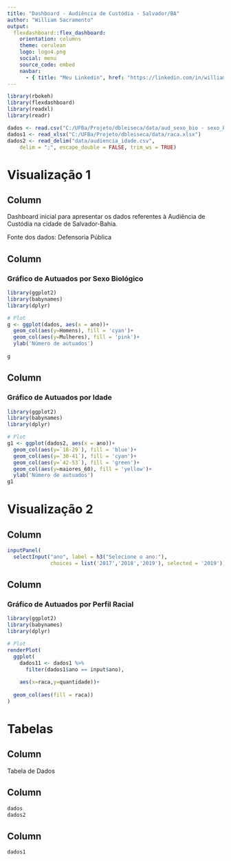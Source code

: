 ```yaml
---
title: "Dashboard - Audiência de Custódia - Salvador/BA"
author: "William Sacramento"
output: 
  flexdashboard::flex_dashboard:
    orientation: columns
    theme: cerulean
    logo: logo4.png
    social: menu
    source_code: embed
    navbar: 
      - { title: "Meu Linkedin", href: "https://linkedin.com/in/william-sacramento-a9605a219" }
---
```


```r
library(rbokeh)
library(flexdashboard)
library(readxl)
library(readr)

dados <- read.csv("C:/UFBa/Projeto/dbleiseca/data/aud_sexo_bio - sexo_bio.csv")
dados1 <- read_xlsx("C:/UFBa/Projeto/dbleiseca/data/raca.xlsx")
dados2 <- read_delim("data/audiencia_idade.csv", 
    delim = ";", escape_double = FALSE, trim_ws = TRUE)

```

# Visualização 1 {data-icon="fa-signal" data-navmenu="Análises"}

## Column {.sidebar}

Dashboard inicial para apresentar os dados referentes à Audiência de Custódia na cidade de Salvador-Bahia. <p>
Fonte dos dados: Defensoria Pública

## Column {data-width=500}

### Gráfico de Autuados por Sexo Biológico

```r
library(ggplot2)
library(babynames)
library(dplyr)

# Plot
g <- ggplot(dados, aes(x = ano))+
  geom_col(aes(y=Homens), fill = 'cyan')+
  geom_col(aes(y=Mulheres), fill = 'pink')+
  ylab('Número de autuados')
  
g
```

## Column {data-width=500}

### Gráfico de Autuados por Idade

```r
library(ggplot2)
library(babynames)
library(dplyr)

# Plot
g1 <- ggplot(dados2, aes(x = ano))+
  geom_col(aes(y=`18-29`), fill = 'blue')+
  geom_col(aes(y=`30-41`), fill = 'cyan')+
  geom_col(aes(y=`42-53`), fill = 'green')+
  geom_col(aes(y=maiores_60), fill = 'yellow')+
  ylab('Número de autuados')
g1
```

# Visualização 2 {data-icon="fa-signal" data-navmenu="Análises"}

## Column {.sidebar}

```r

inputPanel(
  selectInput("ano", label = h3("Selecione o ano:"),
              choices = list('2017','2018','2019'), selected = '2019'))

```


## Column {data-width=600}

### Gráfico de Autuados por Perfil Racial

```r

library(ggplot2)
library(babynames)
library(dplyr)

# Plot
renderPlot(
  ggplot(
    dados11 <- dados1 %>% 
      filter(dados1$ano == input$ano),
    
    aes(x=raca,y=quantidade))+
    
  geom_col(aes(fill = raca))
)


```

# Tabelas {data-icon="fa-table" data-navmenu="Análises"}

## Column {.sidebar}

Tabela de Dados

## Column {data-width=500}

```r

dados
dados2

```

## Column {data-width=500}

```r
dados1
```

